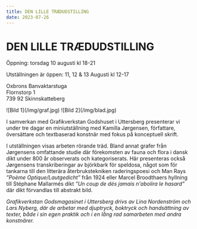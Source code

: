 ```yaml
---
title: DEN LILLE TRÆDUDSTILLING
date: 2023-07-26
---
```


# DEN LILLE TRÆDUDSTILLING

Öppning: torsdag 10 augusti kl 18-21

Utställningen är öppen: 11, 12 & 13 Augusti kl 12-17<br/>

Oxbrons Banvaktarstuga<br/>
Flornstorp 1<br/>
739 92 Skinnskatteberg

<div style={{ display: "flex", width: "50%", paddingBottom: "1rem" }}>![Bild 1](/img/graf.jpg) ![Bild 2](/img/blad.jpg)</div>

I samverkan med Grafikverkstan Godshuset i Uttersberg presenterar vi under tre dagar en miniutställning med Kamilla Jørgensen, författare, översättare och textbaserad konstnär med fokus på konceptuell skrift. 

I utställningen visas arbeten rörande träd. Bland annat grafer från Jørgensens omfattande studie där förekomsten av fauna och flora i dansk dikt under 800 år observerats och kategoriserats. Här presenteras också Jørgensens transkriberingar av björkbark för speldosa, något som för tankarna till den litterära återbrukstekniken raderingspoesi och Man Rays _”Poème Optique/Lautgedicht”_ från 1924 eller Marcel Broodthaers hyllning till Stéphane Mallarmés dikt _”Un coup de dés jamais n'abolira le hasard”_  där dikt förvandlas till abstrakt bild. 
  
_Grafikverkstan Godsmagasinet i Uttersberg drivs av Lina Nordenström och Lars Nyberg, där de arbetar med djuptryck, boktryck och handsättning av texter, både i sin egen praktik och i en lång rad samarbeten med andra konstnärer._
